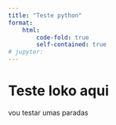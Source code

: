 ```yaml
---
title: "Teste python"
format: 
    html:
        code-fold: true
        self-contained: true
# jupyter:
---
```


# Teste loko aqui


vou testar umas paradas 